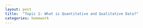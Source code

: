 ```yaml
---
layout: post
title:  "Topic 1: What is Quantitative and Qualitative Data?"
categories: homework
---
```

